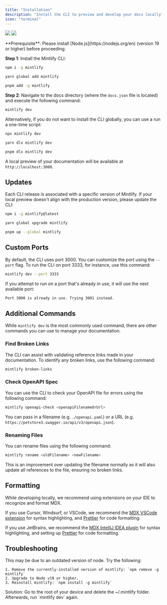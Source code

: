 ```yaml
---
title: "Installation"
description: "Install the CLI to preview and develop your docs locally"
icon: "terminal"
---
```


<img
  className="block dark:hidden my-0"
  src="/images/installation/local-development-light.png"
/>
<img
  className="hidden dark:block my-0"
  src="/images/installation/local-development-dark.png"
/>

<Info>
  **Prerequisite**: Please install [Node.js](https://nodejs.org/en) (version 19 or higher) before proceeding.
</Info>

**Step 1**: Install the Mintlify CLI:

<CodeGroup>

```bash npm
npm i -g mintlify
```


```bash yarn
yarn global add mintlify
```


```bash pnpm
pnpm add -g mintlify
```

</CodeGroup>

**Step 2**: Navigate to the docs directory (where the `docs.json` file is located) and execute the following command:

```bash
mintlify dev
```

Alternatively, if you do not want to install the CLI globally, you can use a run a one-time script:

<CodeGroup>

```bash npm
npx mintlify dev
```


```bash yarn
yarn dlx mintlify dev
```


```bash pnpm
pnpm dlx mintlify dev
```

</CodeGroup>

A local preview of your documentation will be available at `http://localhost:3000`.

## Updates

Each CLI release is associated with a specific version of Mintlify. If your local preview doesn't align with the production version, please update the CLI:

<CodeGroup>

```bash npm
npm i -g mintlify@latest
```


```bash yarn
yarn global upgrade mintlify
```


```bash pnpm
pnpm up --global mintlify
```

</CodeGroup>

## Custom Ports

By default, the CLI uses port 3000. You can customize the port using the `--port` flag. To run the CLI on port 3333, for instance, use this command:

```bash
mintlify dev --port 3333
```

If you attempt to run on a port that's already in use, it will use the next available port:

```md
Port 3000 is already in use. Trying 3001 instead.
```

## Additional Commands

While `mintlify dev` is the most commonly used command, there are other commands you can use to manage your documentation.

### Find Broken Links

The CLI can assist with validating reference links made in your documentation. To identify any broken links, use the following command:

```bash
mintlify broken-links
```

### Check OpenAPI Spec

You can use the CLI to check your OpenAPI file for errors using the following command:

```bash
mintlify openapi-check <openapiFilenameOrUrl>
```

You can pass in a filename (e.g. `./openapi.yaml`) or a URL (e.g. `https://petstore3.swagger.io/api/v3/openapi.json`).

### Renaming Files

You can rename files using the following command:

```bash
mintlify rename <oldFilename> <newFilename>
```

This is an improvement over updating the filename normally as it will also update all references to the file, ensuring no broken links.

## Formatting

While developing locally, we recommend using extensions on your IDE to recognize and format MDX.

If you use Cursor, Windsurf, or VSCode, we recommend the [MDX VSCode extension](https://marketplace.visualstudio.com/items?itemName=unifiedjs.vscode-mdx) for syntax highlighting, and [Prettier](https://marketplace.visualstudio.com/items?itemName=esbenp.prettier-vscode) for code formatting.

If you use JetBrains, we recommend the [MDX IntelliJ IDEA plugin](https://plugins.jetbrains.com/plugin/14944-mdx) for syntax highlighting, and setting up [Prettier](https://prettier.io/docs/webstorm) for code formatting.

## Troubleshooting

<AccordionGroup>
  <Accordion title='Error: Could not load the "sharp" module using the darwin-arm64 runtime'>
    This may be due to an outdated version of node. Try the following:

    1. Remove the currently-installed version of mintlify: `npm remove -g mintlify`
    2. Upgrade to Node v19 or higher.
    3. Reinstall mintlify: `npm install -g mintlify`
  </Accordion>
  <Accordion title="Issue: Encountering an unknown error">
    Solution: Go to the root of your device and delete the ~/.mintlify folder. Afterwards, run `mintlify dev` again.
  </Accordion>
</AccordionGroup>